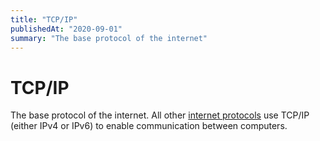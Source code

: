 ```yaml
---
title: "TCP/IP"
publishedAt: "2020-09-01"
summary: "The base protocol of the internet"
---
```


# TCP/IP

The base protocol of the internet. All other [internet protocols](/internet-protocols) use TCP/IP (either IPv4 or IPv6) to enable communication between computers.

<!--- © Eric Vicenti 2020. Licensed under Creative Commons BY-NC-SA 4.0 https://creativecommons.org/licenses/by-nc-sa/4.0/ -->
